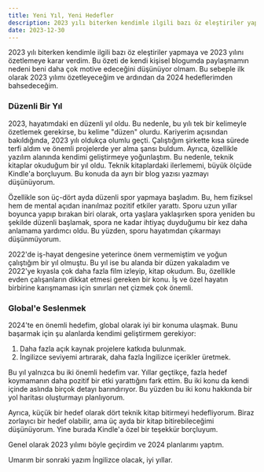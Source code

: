 ```yaml
---
title: Yeni Yıl, Yeni Hedefler
description: 2023 yılı biterken kendimle ilgili bazı öz eleştiriler yapmaya, 2023 yılını özetlemeye ve 2024 yılı hedefleri belirlemeye karar verdim.
date: 2023-12-30
---
```


2023 yılı biterken kendimle ilgili bazı öz eleştiriler yapmaya ve 2023 yılını özetlemeye karar verdim. Bu özeti de kendi kişisel blogumda paylaşmamın nedeni beni daha çok motive edeceğini düşünüyor olmam. Bu sebeple ilk olarak 2023 yılımı özetleyeceğim ve ardından da 2024 hedeflerimden bahsedeceğim.

### Düzenli Bir Yıl

2023, hayatımdaki en düzenli yıl oldu. Bu nedenle, bu yılı tek bir kelimeyle özetlemek gerekirse, bu kelime "düzen" olurdu. Kariyerim açısından bakıldığında, 2023 yılı oldukça olumlu geçti. Çalıştığım şirkette kısa sürede terfi aldım ve önemli projelerde yer alma şansı buldum. Ayrıca, özellikle yazılım alanında kendimi geliştirmeye yoğunlaştım. Bu nedenle, teknik kitaplar okuduğum bir yıl oldu. Teknik kitaplardaki ilerlememi, büyük ölçüde Kindle'a borçluyum. Bu konuda da ayrı bir blog yazısı yazmayı düşünüyorum.

Özellikle son üç-dört ayda düzenli spor yapmaya başladım. Bu, hem fiziksel hem de mental açıdan inanılmaz pozitif etkiler yarattı. Sporu uzun yıllar boyunca yapıp bırakan biri olarak, orta yaşlara yaklaşırken spora yeniden bu şekilde düzenli başlamak, spora ne kadar ihtiyaç duyduğumu bir kez daha anlamama yardımcı oldu. Bu yüzden, sporu hayatımdan çıkarmayı düşünmüyorum.

2022'de iş-hayat dengesine yeterince önem vermemiştim ve yoğun çalıştığım bir yıl olmuştu. Bu yıl ise bu alanda bir düzen yakaladım ve 2022'ye kıyasla çok daha fazla film izleyip, kitap okudum. Bu, özellikle evden çalışanların dikkat etmesi gereken bir konu. İş ve özel hayatın birbirine karışmaması için sınırları net çizmek çok önemli.

### Global'e Seslenmek

2024'te en önemli hedefim, global olarak iyi bir konuma ulaşmak. Bunu başarmak için şu alanlarda kendimi geliştirmem gerekiyor:

1. Daha fazla açık kaynak projelere katkıda bulunmak.
2. İngilizce seviyemi artırarak, daha fazla İngilizce içerikler üretmek.

Bu yıl yalnızca bu iki önemli hedefim var. Yıllar geçtikçe, fazla hedef koymamanın daha pozitif bir etki yarattığını fark ettim. Bu iki konu da kendi içinde aslında birçok detayı barındırıyor. Bu yüzden bu iki konu hakkında bir yol haritası oluşturmayı planlıyorum.

Ayrıca, küçük bir hedef olarak dört teknik kitap bitirmeyi hedefliyorum. Biraz zorlayıcı bir hedef olabilir, ama üç ayda bir kitap bitirebileceğimi düşünüyorum. Yine burada Kindle'a özel bir teşekkür borçluyum.

Genel olarak 2023 yılımı böyle geçirdim ve 2024 planlarımı yaptım.

Umarım bir sonraki yazım İngilizce olacak, iyi yıllar.

